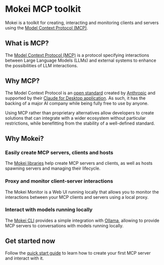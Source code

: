 # Mokei MCP toolkit

Mokei is a toolkit for creating, interacting and monitoring clients and servers using the [Model Context Protocol (MCP)](https://modelcontextprotocol.io/).

## What is MCP?

The [Model Context Protocol (MCP)](https://modelcontextprotocol.io/) is a protocol specifying interactions between Large Language Models (LLMs) and external systems to enhance the possibilities of LLM interactions.

## Why MCP?

The Model Context Protocol is an [open standard](https://spec.modelcontextprotocol.io/) created by [Anthropic](https://www.anthropic.com/) and supported by their [Claude for Desktop application](https://claude.ai/download). As such, it has the backing of a major AI company while being fully free to use by anyone.

Using MCP rather than proprietary alternatives allow developers to create solutions that can integrate with a wider ecosystem without particular restrictions, while benefitting from the stability of a well-defined standard.

## Why Mokei?

### Easily create MCP servers, clients and hosts

The [Mokei libraries](./api.mdx) help create MCP servers and clients, as well as hosts spawning servers and managing their lifecycle. 

### Proxy and monitor client-server interactions

The Mokei Monitor is a Web UI running locally that allows you to monitor the interactions between your MCP clients and servers using a local proxy.

### Interact with models running locally

The [Mokei CLI](./cli.mdx) provides a simple integration with [Ollama](https://ollama.com/), allowing to provide MCP servers to conversations with models running locally.

## Get started now

Follow the [quick start guide](./quick-start.mdx) to learn how to create your first MCP server and interact with it.